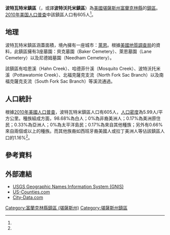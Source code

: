 {{noteTA
|G1=USState
}}
{{Infobox settlement
|official_name = 波特瓦特米鎮區
|native_name = Pottawatomie Township
|settlement_type = 鎮區
|image_map = Map highlighting Pottawatomie Township, Franklin County, Kansas.svg
|map_caption = 波特瓦特米鎮區在富蘭克林縣的位置
|coordinates_display = inline,title
|coordinates_region = US-KS
|subdivision_type = [[世界政區索引|國家]]
|subdivision_name = [[美国|美国]]
|subdivision_type1 = [[美國行政區劃|州]]
|subdivision_name1 = [[堪薩斯州|堪薩斯州]]
|subdivision_type2 = [[堪萨斯州行政区划|縣]]
|subdivision_name2 = [[富蘭克林縣_(堪薩斯州)|富蘭克林縣]]
|area_total_km2 = 101.04
|area_land_km2 = 100.58
|area_water_km2 = 0.46
|area_total_sq_mi = 39.01
|area_land_sq_mi = 38.83
|area_water_sq_mi = 0.18
|area_water_percent = 0.46
|population_as_of = [[2010年美国人口普查|2010]]
|population_footnotes = <ref name=census>{{cite web|url=http://www.census.gov/geo/www/gazetteer/gazetteer2010.html|title=2010 Census Gazetteer Files|publisher=[[美国人口调查局|美国人口调查局]]|accessdate=2016-01-30|archive-url=https://web.archive.org/web/20121021075704/http://www.census.gov/geo/www/gazetteer/gazetteer2010.html|archive-date=2012-10-21|dead-url=yes}}</ref>
|population_total = 605
|population_density_km2 = auto
|elevation_footnotes = 
|elevation_m = 271
|elevation_ft = 889
|latd = 38
|latm = 26
|lats = 00
|latNS = N
|longd = 95
|longm = 07
|longs = 16
|longEW = W
|blank_name = [[地名信息系统|GNIS編號]]
|blank_info = [http://geonames.usgs.gov/pls/gnispublic/f?p=gnispq:3:::NO::P3_FID:0477613 0477613]
|website = 
|footnotes = 
}}

'''波特瓦特米鎮區'''（{{lang-en|'''Pottawatomie Township'''}}，或譯'''波特沃托米鎮區'''）為[[美國|美國]][[堪薩斯州|堪薩斯州]][[富蘭克林縣_(堪薩斯州)|富蘭克林縣]]的[[行政鎮區|鎮區]]。[[2010年美国人口普查|2010年美国人口普查]]中該鎮區人口有605人<ref name=census/>。

==地理==
波特瓦特米鎮區涵蓋面積{{convert|101.04|km2|sqmi}}，境內擁有一座城市：[[萊恩_(堪薩斯州)|萊恩]]。根據[[美國地質調查局|美國地質調查局]]的資料，此鎮區擁有3座墓園：貝克墓園（Baker Cemetery）、萊恩墓園（Lane Cemetery）以及尼德姆墓園（Needham Cemetery）。

該鎮區有哈恩溪（Hahn Creek）、哈德菲什溪（Mosquito Creek）、波特沃托米溪（Pottawatomie Creek）、北福克薩克支流（North Fork Sac Branch）以及南福克薩克支流（South Fork Sac Branch）等溪流通過。

==人口統計==
根據[[2010年美國人口普查|2010年美國人口普查]]，波特瓦特米鎮區人口有605人，[[人口密度|人口密度]]為5.99人/平方公里。種族組成方面，98.68%為白人；0%為非裔美洲人；0.17%為美洲原住民；0.33%為亞洲人；0%為太平洋島民；0.17%為來自其他種族；另外有0.66%來自兩個或以上的種族。而其他族裔如西班牙裔美國人或拉丁美洲人等佔該鎮區人口的1.16%<ref name=census/>。

==參考資料==
{{reflist}}

==外部連結==
* [http://geonames.usgs.gov/domestic/index.html USGS Geographic Names Information System (GNIS)] {{Wayback|url=http://geonames.usgs.gov/domestic/index.html |date=20190428150204 }}
* [https://web.archive.org/web/20080723112151/http://www.us-counties.com/localgov/kansas.html US-Counties.com]
* [http://www.city-data.com/township/Pottawatomie-Franklin-KS.html City-Data.com] {{Wayback|url=http://www.city-data.com/township/Pottawatomie-Franklin-KS.html |date=20160303202239 }}

{{富蘭克林縣 (堪薩斯州)}}

{{DEFAULTSORT:Pottawatomie}}
[[Category:富蘭克林縣鎮區_(堪薩斯州)|Category:富蘭克林縣鎮區 (堪薩斯州)]]
[[Category:堪薩斯州鎮區|Category:堪薩斯州鎮區]]
